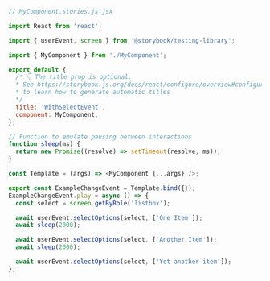 ```js
// MyComponent.stories.js|jsx

import React from 'react';

import { userEvent, screen } from '@storybook/testing-library';

import { MyComponent } from './MyComponent';

export default {
  /* 👇 The title prop is optional.
  * See https://storybook.js.org/docs/react/configure/overview#configure-story-loading
  * to learn how to generate automatic titles
  */
  title: 'WithSelectEvent',
  component: MyComponent,
};

// Function to emulate pausing between interactions
function sleep(ms) {
  return new Promise((resolve) => setTimeout(resolve, ms));
}

const Template = (args) => <MyComponent {...args} />;

export const ExampleChangeEvent = Template.bind({});
ExampleChangeEvent.play = async () => {
  const select = screen.getByRole('listbox');

  await userEvent.selectOptions(select, ['One Item']);
  await sleep(2000);

  await userEvent.selectOptions(select, ['Another Item']);
  await sleep(2000);

  await userEvent.selectOptions(select, ['Yet another item']);
};
```
